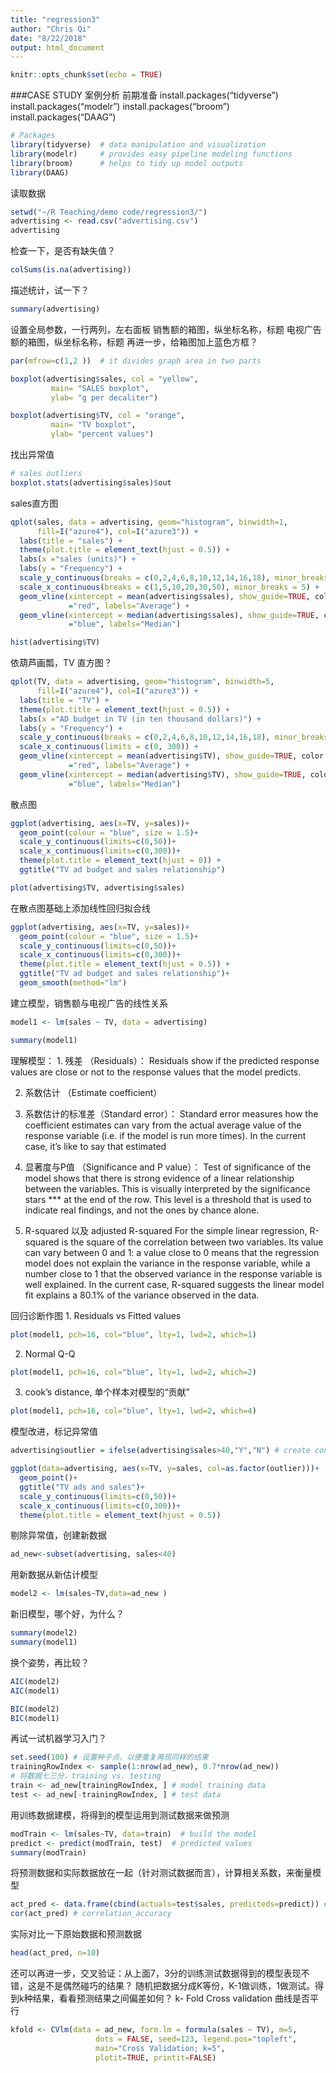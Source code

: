 ```yaml
---
title: "regression3"
author: "Chris Qi"
date: "8/22/2018"
output: html_document
---
```


```r
knitr::opts_chunk$set(echo = TRUE)
```

###CASE STUDY 案例分析
前期准备
install.packages("tidyverse")
install.packages("modelr")
install.packages("broom")
install.packages("DAAG")
```r
# Packages
library(tidyverse)  # data manipulation and visualization
library(modelr)     # provides easy pipeline modeling functions
library(broom)      # helps to tidy up model outputs
library(DAAG)
```

读取数据
```r
setwd("~/R Teaching/demo code/regression3/")
advertising <- read.csv("advertising.csv")
advertising
```

检查一下，是否有缺失值？
```r
colSums(is.na(advertising))
```

描述统计，试一下？
```r
summary(advertising)
```

设置全局参数，一行两列，左右面板
销售额的箱图，纵坐标名称，标题
电视广告额的箱图，纵坐标名称，标题
再进一步，给箱图加上蓝色方框？
```r
par(mfrow=c(1,2 ))  # it divides graph area in two parts

boxplot(advertising$sales, col = "yellow",
         main= "SALES boxplot",
         ylab= "g per decaliter")

boxplot(advertising$TV, col = "orange",
         main= "TV boxplot",
         ylab= "percent values")
```

找出异常值
```r
# sales outliers
boxplot.stats(advertising$sales)$out 
```

sales直方图
```r
qplot(sales, data = advertising, geom="histogram", binwidth=1, 
      fill=I("azure4"), col=I("azure3")) +
  labs(title = "sales") +
  theme(plot.title = element_text(hjust = 0.5)) +
  labs(x ="sales (units)") +
  labs(y = "Frequency") +
  scale_y_continuous(breaks = c(0,2,4,6,8,10,12,14,16,18), minor_breaks = NULL) +
  scale_x_continuous(breaks = c(1,5,10,20,30,50), minor_breaks = 5) +
  geom_vline(xintercept = mean(advertising$sales), show_guide=TRUE, color
             ="red", labels="Average") +
  geom_vline(xintercept = median(advertising$sales), show_guide=TRUE, color
             ="blue", labels="Median")
```

```r
hist(advertising$TV)
```

依葫芦画瓢，TV 直方图？
```r
qplot(TV, data = advertising, geom="histogram", binwidth=5, 
      fill=I("azure4"), col=I("azure3")) +
  labs(title = "TV") +
  theme(plot.title = element_text(hjust = 0.5)) +
  labs(x ="AD budget in TV (in ten thousand dollars)") +
  labs(y = "Frequency") +
  scale_y_continuous(breaks = c(0,2,4,6,8,10,12,14,16,18), minor_breaks = NULL) +
  scale_x_continuous(limits = c(0, 300)) +
  geom_vline(xintercept = mean(advertising$TV), show_guide=TRUE, color
             ="red", labels="Average") +
  geom_vline(xintercept = median(advertising$TV), show_guide=TRUE, color
             ="blue", labels="Median")
```

散点图
```r
ggplot(advertising, aes(x=TV, y=sales))+
  geom_point(colour = "blue", size = 1.5)+
  scale_y_continuous(limits=c(0,50))+
  scale_x_continuous(limits=c(0,300))+
  theme(plot.title = element_text(hjust = 0)) +
  ggtitle("TV ad budget and sales relationship")
```
```r
plot(advertising$TV, advertising$sales)
```

在散点图基础上添加线性回归拟合线
```r
ggplot(advertising, aes(x=TV, y=sales))+
  geom_point(colour = "blue", size = 1.5)+
  scale_y_continuous(limits=c(0,50))+
  scale_x_continuous(limits=c(0,300))+
  theme(plot.title = element_text(hjust = 0.5)) +
  ggtitle("TV ad budget and sales relationship")+
  geom_smooth(method="lm")
```

建立模型，销售额与电视广告的线性关系
```r
model1 <- lm(sales ~ TV, data = advertising)
```

```r
summary(model1)
```

理解模型：
1. 残差 （Residuals）：
Residuals show if the predicted response values are close or not to the response values that the model predicts. 

2. 系数估计 （Estimate coefficient）

3. 系数估计的标准差（Standard error）：
Standard error measures how the coefficient estimates can vary from the actual average value of the response variable (i.e. if the model is run more times). In the current case, it’s like to say that estimated 

4. 显著度与P值 （Significance and P value）：
Test of significance of the model shows that there is strong evidence of a linear relationship between the variables. This is visually interpreted by the significance stars *** at the end of the row. This level is a threshold that is used to indicate real findings, and not the ones by chance alone.

5. R-squared 以及 adjusted R-squared
For the simple linear regression, R-squared is the square of the correlation between two variables. Its value can vary between 0 and 1: a value close to 0 means that the regression model does not explain the variance in the response variable, while a number close to 1 that the observed variance in the response variable is well explained. In the current case, R-squared suggests the linear model fit explains a 80.1% of the variance observed in the data.

回归诊断作图
1. Residuals vs Fitted values
```r
plot(model1, pch=16, col="blue", lty=1, lwd=2, which=1)
```
2. Normal Q-Q
```r
plot(model1, pch=16, col="blue", lty=1, lwd=2, which=2)
```
3. cook's distance, 单个样本对模型的“贡献”
```r
plot(model1, pch=16, col="blue", lty=1, lwd=2, which=4)
```

模型改进，标记异常值
```r
advertising$outlier = ifelse(advertising$sales>40,"Y","N") # create condition Yes/No if outlier
```

```r
ggplot(data=advertising, aes(x=TV, y=sales, col=as.factor(outlier)))+
  geom_point()+
  ggtitle("TV ads and sales")+
  scale_y_continuous(limits=c(0,50))+
  scale_x_continuous(limits=c(0,300))+
  theme(plot.title = element_text(hjust = 0.5))
```

剔除异常值，创建新数据
```r
ad_new<-subset(advertising, sales<40)
```

用新数据从新估计模型
```r
model2 <- lm(sales~TV,data=ad_new )
```

新旧模型，哪个好，为什么？
```r
summary(model2)
summary(model1)
```

换个姿势，再比较？
```r
AIC(model2)
AIC(model1)

BIC(model2)
BIC(model1)

```

再试一试机器学习入门？
```r
set.seed(100) # 设置种子点，以便重复再现同样的结果
trainingRowIndex <- sample(1:nrow(ad_new), 0.7*nrow(ad_new)) 
# 将数据七三分，training vs. testing
train <- ad_new[trainingRowIndex, ] # model training data
test <- ad_new[-trainingRowIndex, ] # test data
```

用训练数据建模，将得到的模型运用到测试数据来做预测
```r
modTrain <- lm(sales~TV, data=train)  # build the model
predict <- predict(modTrain, test)  # predicted values
summary(modTrain)
```

将预测数据和实际数据放在一起（针对测试数据而言），计算相关系数，来衡量模型
```r
act_pred <- data.frame(cbind(actuals=test$sales, predicteds=predict)) # actuals_predicteds 
cor(act_pred) # correlation_accuracy
```

实际对比一下原始数据和预测数据
```r
head(act_pred, n=10)
```

还可以再进一步，交叉验证：从上面7，3分的训练测试数据得到的模型表现不错，这是不是偶然碰巧的结果？
随机把数据分成K等份，K-1做训练，1做测试。得到k种结果，看看预测结果之间偏差如何？
k- Fold Cross validation
曲线是否平行
```r
kfold <- CVlm(data = ad_new, form.lm = formula(sales ~ TV), m=5, 
                   dots = FALSE, seed=123, legend.pos="topleft",
                   main="Cross Validation; k=5",
                   plotit=TRUE, printit=FALSE)
```